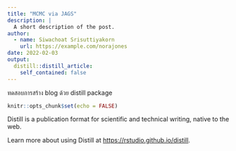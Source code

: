 ```yaml
---
title: "MCMC via JAGS"
description: |
  A short description of the post.
author:
  - name: Siwachoat Srisuttiyakorn
    url: https://example.com/norajones
date: 2022-02-03
output:
  distill::distill_article:
    self_contained: false
---
```


ทดสอบการสร้าง blog ด้วย distill package

```r
knitr::opts_chunk$set(echo = FALSE)
```

Distill is a publication format for scientific and technical writing, native to the web.

Learn more about using Distill at <https://rstudio.github.io/distill>.


